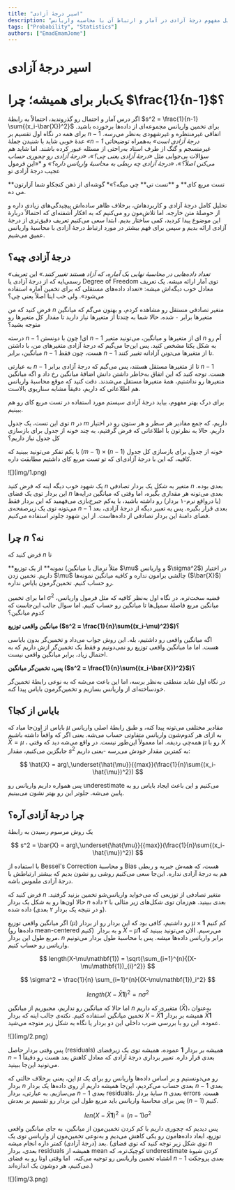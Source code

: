 ```yaml
---
title: "اسیر درجهٔ آزادی"
description: "تحلیل مفهوم درجهٔ آزادی در آمار و ارتباط آن با محاسبه واریانس."
tags: ["Probability", "Statistics"]
authors: ["EmadEmamJome"]
---
```



# اسیر درجهٔ آزادی

# یک‌بار برای همیشه؛ چرا $\frac{1}{n-1}$؟

اگر درس آمار و احتمال رو گذروندید، احتمالاً به رابطۀ
$s^2 = \frac{1}{n-1} \sum{(x_i-\bar{X})^2}$
برای تخمین واریانس مجموعه‌ای از داده‌ها برخورده باشید. برای همه در نگاه اول تقسیم بر $n-1$ اتفاقی غیرمنتظره و غیرشهودی به‌نظر می‌رسه. عدۀ خوبی شاید با شنیدن جملۀ _«$n-1$ درجۀ آزادی است»_ به‌همراه توضیحاتی غیر‌منسجم و گنگ از طرف استاد به‌راحتی از مسئله عبور کرده باشند. اما شاید هم سؤالات بی‌جوابی مثل _«درجۀ آزادی یعنی چی؟»_، _«درجۀ آزادی رو چجوری حساب می‌کنن اصلاً؟»_، _«درجۀ آزادی چه ربطی به محاسبۀ واریانس داره؟»_ و \*«این فرمول عجیب درجۀ آزادی تو

<Tooltip tip="Chi-Square test">
  <span>**تست مربع کای**</span>
</Tooltip>
و
<Tooltip tip="T test">
  <span>**تست تی**</span>
</Tooltip>
چی میگه؟»* گوشه‌ای از ذهن کنجکاو شما آزارتون می ده.

تحلیل کامل درجۀ آزادی و کاربردهاش، بر‌خلاف ظاهر ساده‌اش پیچیدگی‌های زیادی داره و از حوصلۀ متن خارجه. اما تلاش‌مون رو می‌کنیم که به افکار آشفته‌‌ای که احتمالاً دربارۀ این موضوع پیدا کردید، کمی ساختار بدیم. ابتدا سعی می‌کنیم تعریف دقیق‌تری از درجۀ آزادی ارائه بدیم و سپس برای فهم بیشتر در مورد ارتباط درجۀ آزادی با محاسبۀ واریانس عمیق می‌شیم.

## درجهٔ آزادی چیه؟

_«تعداد داده‌هایی در محاسبۀ نهایی یک آماره، که آزاد هستند تغییر کنند.»_
این تعریف رسمی‌ایه که از درجۀ آزادی یا Degree of Freedom توی آمار ارائه میشه. یک تعریف معادل خوب دیگه‌اش میشه: «تعداد داده‌های مستقلی که برای تخمین آماره استفاده می‌شود». ولی خب اینا اصلاً یعنی چی؟

فرض کنید که من $n$ متغیر‌ تصادفی مستقل رو مشاهده کردم، و بهتون می‌گم که میانگین متغیر‌ها برابر ۰ شده. حالا شما به چندتا از متغیر‌ها نیاز دارید
تا مقدار کل متغیر‌ها رو متوجه بشید؟

درسته $n-1$ ای! چون با دونستن $n-1$ ای از متغیر‌ها و میانگین، می‌تونید متغیر $n$ اُم رو به شکل یکتا مشخص کنید. پس این‌جا می‌گیم که درجۀ آزادی متغیر‌های من، با داشتن میانگین، برابر $n-1$ هست، چون فقط $n-1$ تا از متغیر‌ها می‌تونن آزادانه تغییر کنند.

به عبارتی $n-1$ تا از متغیرها مستقل هستند، پس می‌گیم که درجۀ آزادی برابر $n-1$ هست. توجه کنید که این اتفاق به‌خاطر داشتن دانش اضافۀ میانگین رخ داد و اگه میانگین متغیر‌ها رو نداشتیم، همۀ متغیر‌ها مستقل می‌شدند. دقت کنید که موقع محاسبۀ واریانس هم اطلاعاتی که داریم، دقیقاً مشابه سناریوی بالاست. 

برای درک بهتر مفهوم، بیاید درجۀ آزادی سیستم مورد استفاده در تست مربع کای رو هم ببینیم.

توی این تست، یک جدول $n$ در $m$ داریم، که جمع مقادیر هر سطر و هر ستون رو در اختیار داریم. حالا به نظرتون با اطلاعاتی که فرض گرفتیم، به چند خونه از جدول برای بازسازی کل جدول نیاز داریم؟ 

با یکم تفکر می‌تونید ببینید که
$(m-1)\times(n-1)$
خونه از جدول برای بازسازی کل جدول کافیه، که این با درجۀ آزادی‌ای که تو تست مربع کای داشتیم مطابقت داره.

<div style={{ textAlign: "center" }}>![](img/1.png)</div>

یک شهود خوب دیگه اینه که فرض کنید $n$ متغیر به شکل یک بردار تصادفی $n$ بعدی بوده. این بردار توی یک فضای $n$ بعدی می‌تونه هر مقداری بگیره، اما وقتی که میانگین درایه‌ها (یا درواقع نرم-۱ بردار) رو داشته باشید، با یه‌کم جبرخ‌بازی می‌فهمید که این بردار فقط می‌تونه توی یک زیرصفحه‌‌ی $n-1$ بعدی قرار بگیره. پس یه تعبیر دیگه از درجۀ آزادی، بعد فضای دامنۀ این بردار تصادفی از داده‌هاست. از این شهود جلوتر استفاده می‌کنیم.

## چرا $n$ نه؟

فرض کنید که $n$ تا

<Tooltip tip="Sample">
  <span>**نمونه**</span>
</Tooltip>
از یک توزیع (مثلاً نرمال با میانگین $\mu$ و واریانس $\sigma^2$) در اختیار داریم.
تخمین زدن $\mu$ چالشی برامون نداره و کافیه میانگین نمونه‌ها ($\bar{X}$) رو حساب
کنیم. تخمین‌گرمون بایاس نداره.

اما برای تخمین $\sigma^2$ قضیه سخت‌تره. در نگاه اول به‌نظر کافیه که مثل فرمول واریانس، میانگین مربع فاصلۀ سمپل‌ها تا میانگین رو حساب کنیم. اما سوال جالب این‌جاست که کدوم میانگین؟

**میانگین واقعی توزیع ($s^2 = \frac{1}{n}\sum{(x_i-\mu)^2}$)؟**

اگه میانگین واقعی رو داشتیم، بله. این روش جواب می‌داد و تخمین‌گر بدون بایاسی هست. اما ما میانگین واقعی توزیع رو نمی‌دونیم و فقط یک تخمین‌گر ازش داریم که به احتمال زیاد، برابر میانگین واقعی نیست.

**پس، تخمین‌گر میانگین ($s^2 = \frac{1}{n}\sum{(x_i-\bar{X})^2}$)؟**

در نگاه اول شاید منطقی به‌نظر برسه، اما این باعث می‌شه که به نوعی رابطۀ تخمین‌گر خودساخته‌ای از واریانس بسازیم و تخمین‌گرمون بایاس پیدا کنه.

## بایاس از کجا؟

بایاس از اون‌جا میاد که $\mu$ مقادیر مختلفی می‌تونه پیدا کنه، و طبق رابطۀ اصلی واریانس به ازای هر کدوم‌شون واریانس متفاوتی حساب می‌شه. یعنی اگر که واقعاً داشته باشیم $\bar{X} = \mu$ ، همه‌چی ردیفه. اما معمولاً این‌طور نیست. در واقع می‌شه دید که وقتی $\mu$ رو با $X$ جایگزین می‌کنیم، مقدار $s^2$ به کمترین مقدار خودش می‌رسه -یعنی داریم:

$$
\hat{X} = arg\,\underset{\hat{\mu}}{{max}}(\frac{1}{n}\sum{(x_i-\hat{\mu})^2})
$$

پس همواره داریم واریانس رو underestimate می‌کنیم و این باعث ایجاد بایاس رو به پایین می‌شه. جلوتر این رو بهتر نشون می‌بینیم.

## چرا درجهٔ آزادی آره؟

یک روش مرسوم رسیدن به رابطهٔ

$$
s^2 = \bar{X} = arg\,\underset{\hat{\mu}}{{max}}(\frac{1}{n}\sum{(x_i-\hat{\mu})^2})
$$

با استفاده از Bessel's Correction و محاسبۀ Bias هست، که همه‌ش جبریه و ربطی هم به درجۀ آزادی نداره. این‌جا سعی می‌کنیم روشی رو نشون بدیم که بیشتر ارتباطش با درجۀ آزادی ملموس باشه.

فرض کنید که $n$ متغیر تصادفی از توزیعی که می‌خواید واریانس‌شو تخمین بزنید گرفتید. حالا اون‌ها رو به شکل یک بردار $n$ بعدی ببینید. هم‌زمان توی شکل‌های زیر مثالی با ۲ داده (و در نتیجه یک بردار ۲ بعدی) داده شده.

اگر میانگین واقعی توزیع ($\mu$) رو داشتیم، کافی بود که این بردار رو از بردار $\mu \times \mathbf{1}$ کم کنیم (داده‌ها رو mean-centered کنیم)  و به بردار $X-\mu\mathbf{1}$ می‌رسیم. الان می‌تونید ببینید که مربع طول این بردار، $n$ برابر واریانس داده‌ها میشه. پس با محاسبهٔ طول بردار می‌تونیم واریانس رو حساب کنیم.

$$
length(X-\mu\mathbf{1}) = \sqrt{\sum_{i=1}^{n}{(X-\mu\mathbf{1})_{i}^2}}
$$

$$
\sigma^2 = \frac{1}{n} \sum_{i=1}^{n}{(X-\mu\mathbf{1})_i^2}
$$

$$
length(X-\bar{X}\mathbf{1})^2 = n\sigma^2
$$

اما حالا که میانگین رو نداریم، مجبوریم از میانگین $n$ متغیری که داریم ($\bar{X}$)، به‌عنوان تخمین میانگین استفاده کنیم. نکته‌ی جالب اینه که بردار $X-\bar{X}\mathbf{1}$ همیشه بر بردار $\bar{X}\mathbf{1}$ عموده. این رو با بررسی ضرب داخلی این دو بردار یا نگاه به شکل زیر متوجه می‌شید.

<div style={{ textAlign: "center" }}>
  <div style={{}}>![](img/2.png)</div>
</div>

پس وقتی بردار حاصل (residuals) همیشه بر بردار $\mathbf{1}$ عموده، همیشه توی یک زیرفضای $n-1$ بعدی قرار داره. تعبیر برداری درجۀ آزادی که معادل کاهش بعد هست رو دقیقاً می‌تونید این‌جا ببینید.

این، یعنی بر‌خلاف حالتی که $\mu$ رو می‌دونستیم و بر اساس داده‌ها واریانس رو برای یک بردار $n$ بعدی حساب می‌کردیم، این‌جا همیشه داریم از روی داده‌ها یک بردار $n-1$ بعدی می‌سازیم. به عبارتی، بردار $n-1$ بعدی residuals، سایۀ بردار $n$ بعدی errors هست. پس برای محاسبۀ واریانس باید مربع طول این بردار رو تقسیم بر بعدش ($n-1$) کنیم.

$$
len(X-\bar{X}\mathbf{1})^2 = (n-1)\sigma^2
$$

پس دیدیم که چجوری داریم با کم کردن تخمین‌مون از میانگین، به جای میانگین واقعی توزیع، ابعاد داده‌هامون رو یکی کاهش می‌دیم و به‌نوعی تخمین‌مون از واریانس توی یک بعد (درجۀ آزادی) کمتر داره انجام میشه. (توی شکل زیر توجه کنید که توی فضای $n$ بعدی، بردار residuals همیشه از mean کوچیک‌تره، که underestimate کردن شیوۀ اشتباه تخمین واریانس رو توجیه می‌کنه.  اما وقتی اونا رو به فضای $n-1$ بعدی پروجکت می‌کنیم،
هر دوشون یک اندازه‌اند.)

<div style={{ textAlign: "center" }}>
  <div style={{}}>![](img/3.png)</div>
</div>
